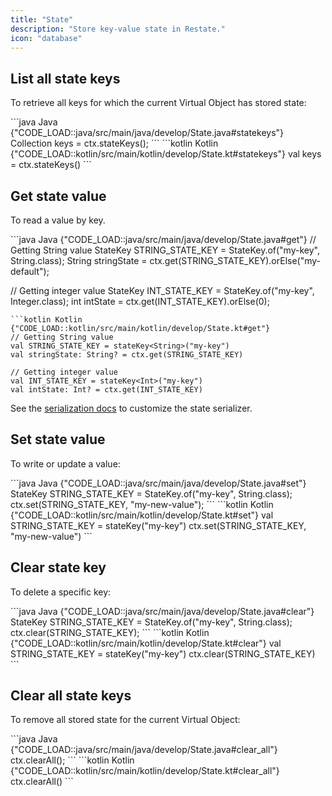 ```yaml
---
title: "State"
description: "Store key-value state in Restate."
icon: "database"
---
```



<StateIntro/>

## List all state keys
To retrieve all keys for which the current Virtual Object has stored state:

<CodeGroup>
```java Java {"CODE_LOAD::java/src/main/java/develop/State.java#statekeys"} 
Collection<String> keys = ctx.stateKeys();
```
```kotlin Kotlin {"CODE_LOAD::kotlin/src/main/kotlin/develop/State.kt#statekeys"} 
val keys = ctx.stateKeys()
```
</CodeGroup>

## Get state value
To read a value by key.

<CodeGroup>
```java Java {"CODE_LOAD::java/src/main/java/develop/State.java#get"} 
// Getting String value
StateKey<String> STRING_STATE_KEY = StateKey.of("my-key", String.class);
String stringState = ctx.get(STRING_STATE_KEY).orElse("my-default");

// Getting integer value
StateKey<Integer> INT_STATE_KEY = StateKey.of("my-key", Integer.class);
int intState = ctx.get(INT_STATE_KEY).orElse(0);
```
```kotlin Kotlin {"CODE_LOAD::kotlin/src/main/kotlin/develop/State.kt#get"} 
// Getting String value
val STRING_STATE_KEY = stateKey<String>("my-key")
val stringState: String? = ctx.get(STRING_STATE_KEY)

// Getting integer value
val INT_STATE_KEY = stateKey<Int>("my-key")
val intState: Int? = ctx.get(INT_STATE_KEY)
```
</CodeGroup>

See the [serialization docs](/develop/java/serialization) to customize the state serializer.

## Set state value
To write or update a value:

<CodeGroup>
```java Java {"CODE_LOAD::java/src/main/java/develop/State.java#set"} 
StateKey<String> STRING_STATE_KEY = StateKey.of("my-key", String.class);
ctx.set(STRING_STATE_KEY, "my-new-value");
```
```kotlin Kotlin {"CODE_LOAD::kotlin/src/main/kotlin/develop/State.kt#set"} 
val STRING_STATE_KEY = stateKey<String>("my-key")
ctx.set(STRING_STATE_KEY, "my-new-value")
```
</CodeGroup>

## Clear state key
To delete a specific key:

<CodeGroup>
```java Java {"CODE_LOAD::java/src/main/java/develop/State.java#clear"} 
StateKey<String> STRING_STATE_KEY = StateKey.of("my-key", String.class);
ctx.clear(STRING_STATE_KEY);
```
```kotlin Kotlin {"CODE_LOAD::kotlin/src/main/kotlin/develop/State.kt#clear"} 
val STRING_STATE_KEY = stateKey<String>("my-key")
ctx.clear(STRING_STATE_KEY)
```
</CodeGroup>

## Clear all state keys

To remove all stored state for the current Virtual Object:

<CodeGroup>
```java Java {"CODE_LOAD::java/src/main/java/develop/State.java#clear_all"} 
ctx.clearAll();
```
```kotlin Kotlin {"CODE_LOAD::kotlin/src/main/kotlin/develop/State.kt#clear_all"} 
ctx.clearAll()
```
</CodeGroup>

<StateLazy/>

